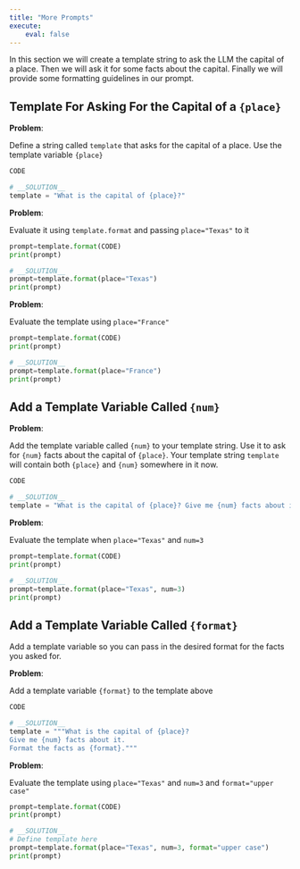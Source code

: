 ```yaml
---
title: "More Prompts"
execute:
    eval: false
---
```


In this section we will create a template string to ask the LLM the capital of
a place. Then we will ask it for some facts about the capital. Finally we will
provide some formatting guidelines in our prompt.

## Template For Asking For the Capital of a `{place}`

__Problem__: 

Define a string called `template` that asks for the capital of a place. Use the template variable `{place}`

```python
CODE
```
```python
# __SOLUTION__
template = "What is the capital of {place}?"
```

__Problem__: 

Evaluate it using `template.format` and passing `place="Texas"` to it

```python
prompt=template.format(CODE)
print(prompt)
```
```python
# __SOLUTION__
prompt=template.format(place="Texas")
print(prompt)
```

__Problem__: 

Evaluate the template using `place="France"`

```python
prompt=template.format(CODE)
print(prompt)
```
```python
# __SOLUTION__
prompt=template.format(place="France")
print(prompt)
```

## Add a Template Variable Called `{num}`

__Problem__: 

Add the template variable called `{num}` to your template string. Use it to
ask for `{num}` facts about the capital of `{place}`. Your template string
`template` will contain both `{place}` and `{num}` somewhere in it now.
```python
CODE
```
```python
# __SOLUTION__
template = "What is the capital of {place}? Give me {num} facts about it."
```

__Problem__: 

Evaluate the template when `place="Texas"` and `num=3`

```python
prompt=template.format(CODE)
print(prompt)
```
```python
# __SOLUTION__
prompt=template.format(place="Texas", num=3)
print(prompt)
```

## Add a Template Variable Called `{format}`

Add a template variable so you can pass in the desired format for the facts you
asked for.

__Problem__: 

Add a template variable `{format}` to the template above
```python
CODE
```
```python
# __SOLUTION__
template = """What is the capital of {place}?
Give me {num} facts about it.
Format the facts as {format}."""
```

__Problem__: 

Evaluate the template using `place="Texas"` and `num=3` and `format="upper case"`
```python
prompt=template.format(CODE)
print(prompt)
```
```python
# __SOLUTION__
# Define template here
prompt=template.format(place="Texas", num=3, format="upper case")
print(prompt)
```
